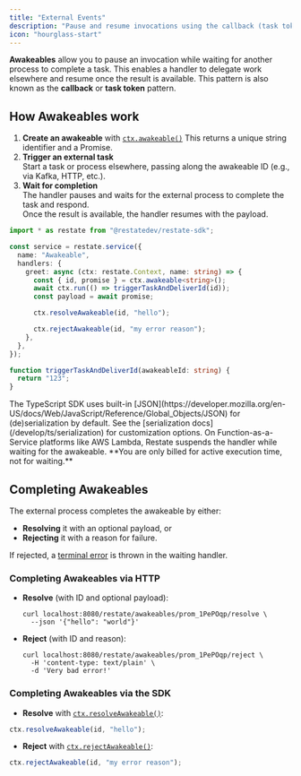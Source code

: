 ```yaml
---
title: "External Events"
description: "Pause and resume invocations using the callback (task token) pattern."
icon: "hourglass-start"
---
```


**Awakeables** allow you to pause an invocation while waiting for another process to complete a task. This enables a handler to delegate work elsewhere and resume once the result is available. This pattern is also known as the **callback** or **task token** pattern.


## How Awakeables work

1. **Create an awakeable** with [`ctx.awakeable()`](https://docs.restate.dev/tsdocs/interfaces/_restatedev_restate-sdk.Context#awakeable)
   This returns a unique string identifier and a Promise.
2. **Trigger an external task**  
   Start a task or process elsewhere, passing along the awakeable ID (e.g., via Kafka, HTTP, etc.).  
3. **Wait for completion**  
   The handler pauses and waits for the external process to complete the task and respond.  
   Once the result is available, the handler resumes with the payload.

```ts {CODE_LOAD::ts/src/develop/awakeable.ts} 
import * as restate from "@restatedev/restate-sdk";

const service = restate.service({
  name: "Awakeable",
  handlers: {
    greet: async (ctx: restate.Context, name: string) => {
      const { id, promise } = ctx.awakeable<string>();
      await ctx.run(() => triggerTaskAndDeliverId(id));
      const payload = await promise;

      ctx.resolveAwakeable(id, "hello");

      ctx.rejectAwakeable(id, "my error reason");
    },
  },
});

function triggerTaskAndDeliverId(awakeableId: string) {
  return "123";
}
```

<Note>
  The TypeScript SDK uses built-in [JSON](https://developer.mozilla.org/en-US/docs/Web/JavaScript/Reference/Global_Objects/JSON) for (de)serialization by default. See the [serialization docs](/develop/ts/serialization) for customization options.
</Note>

<Tip>
  On Function-as-a-Service platforms like AWS Lambda, Restate suspends the handler while waiting for the awakeable. **You are only billed for active execution time, not for waiting.**
</Tip> 


## Completing Awakeables

The external process completes the awakeable by either:

- **Resolving** it with an optional payload, or
- **Rejecting** it with a reason for failure.

If rejected, a [terminal error](/develop/ts/error-handling) is thrown in the waiting handler.

### Completing Awakeables via HTTP

- **Resolve** (with ID and optional payload):
  ```shell
  curl localhost:8080/restate/awakeables/prom_1PePOqp/resolve \
    --json '{"hello": "world"}'
  ```


- **Reject** (with ID and reason):
  ```shell
  curl localhost:8080/restate/awakeables/prom_1PePOqp/reject \
    -H 'content-type: text/plain' \
    -d 'Very bad error!'
  ```

### Completing Awakeables via the SDK

- **Resolve** with [`ctx.resolveAwakeable()`](https://docs.restate.dev/tsdocs/interfaces/_restatedev_restate-sdk.Context#resolveawakeable):
```ts {CODE_LOAD::../snippets/ts/src/develop/awakeable.ts#resolve} 
ctx.resolveAwakeable(id, "hello");
```

- **Reject** with [`ctx.rejectAwakeable()`](https://docs.restate.dev/tsdocs/interfaces/_restatedev_restate-sdk.Context#rejectawakeable):
```ts {CODE_LOAD::../snippets/ts/src/develop/awakeable.ts#reject} 
ctx.rejectAwakeable(id, "my error reason");
```

